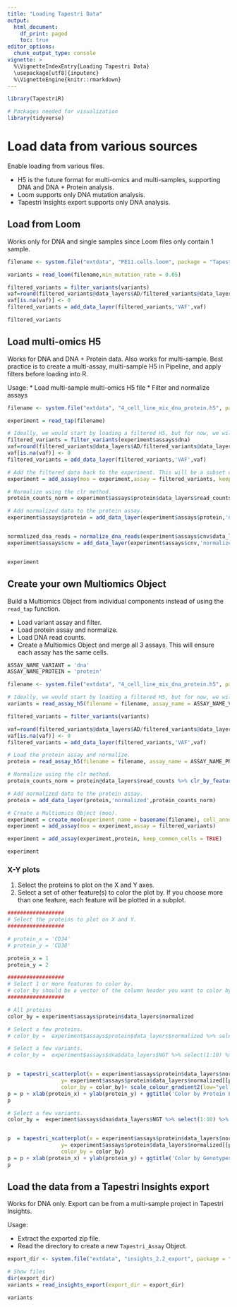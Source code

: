 ```yaml
---
title: "Loading Tapestri Data"
output:
  html_document:
    df_print: paged
    toc: true
editor_options: 
  chunk_output_type: console
vignette: >
  %\VignetteIndexEntry{Loading Tapestri Data}
  \usepackage[utf8]{inputenc}
  %\VignetteEngine{knitr::rmarkdown}
---
```



```r

library(TapestriR)

# Packages needed for visualization 
library(tidyverse)

```

# Load data from various sources {.tabset}

Enable loading from various files. 

* H5 is the future format for multi-omics and multi-samples, supporting DNA and DNA + Protein analysis. 
* Loom supports only DNA mutation analysis.
* Tapestri Insights export supports only DNA analysis.


## Load from Loom

Works only for DNA and single samples since Loom files only contain 1 sample.  

```r

filename <- system.file("extdata", "PE11.cells.loom", package = "TapestriR")

variants = read_loom(filename,min_mutation_rate = 0.05)

filtered_variants = filter_variants(variants)
vaf=round(filtered_variants@data_layers$AD/filtered_variants@data_layers$DP, 3)
vaf[is.na(vaf)] <- 0
filtered_variants = add_data_layer(filtered_variants,'VAF',vaf)

filtered_variants
```

## Load multi-omics H5

Works for DNA and DNA + Protein data. Also works for multi-sample. Best practice is to create a multi-assay, multi-sample H5 in Pipeline, and apply filters before loading into R. 

Usage:
* Load multi-sample multi-omics H5 file
* Filter and normalize assays  


```r


filename <- system.file("extdata", "4_cell_line_mix_dna_protein.h5", package = "TapestriR")

experiment = read_tap(filename)

# Ideally, we would start by loading a filtered H5, but for now, we will load data with some basic filters.
filtered_variants = filter_variants(experiment$assays$dna)
vaf=round(filtered_variants@data_layers$AD/filtered_variants@data_layers$DP, 3)
vaf[is.na(vaf)] <- 0
filtered_variants = add_data_layer(filtered_variants,'VAF',vaf)

# Add the filtered data back to the experiment. This will be a subset of the rest of the assays to ensure that we have the same cells.
experiment = add_assay(moo = experiment,assay = filtered_variants, keep_common_cells = TRUE)

# Normalize using the clr method.
protein_counts_norm = experiment$assays$protein$data_layers$read_counts %>% clr_by_feature() %>% as_tibble(rownames = NA)

# Add normalized data to the protein assay.
experiment$assays$protein = add_data_layer(experiment$assays$protein,'normalized',protein_counts_norm)


normalized_dna_reads = normalize_dna_reads(experiment$assays$cnv$data_layers$read_counts)
experiment$assays$cnv = add_data_layer(experiment$assays$cnv,'normalized',normalized_dna_reads)


experiment
```

## Create your own Multiomics Object

Build a Multiomics Object from individual components instead of using the `read_tap` function. 

* Load variant assay and filter. 
* Load protein assay and normalize.
* Load DNA read counts.
* Create a Multiomics Object and merge all 3 assays. This will ensure each assay has the same cells. 


```r
ASSAY_NAME_VARIANT = 'dna'
ASSAY_NAME_PROTEIN = 'protein'

filename <- system.file("extdata", "4_cell_line_mix_dna_protein.h5", package = "TapestriR")

# Ideally, we would start by loading a filtered H5, but for now, we will send a filtering list to the function to mimic it.
variants = read_assay_h5(filename = filename, assay_name = ASSAY_NAME_VARIANT, min_mutation_rate = 0.005)

filtered_variants = filter_variants(variants)

vaf=round(filtered_variants@data_layers$AD/filtered_variants@data_layers$DP, 3)
vaf[is.na(vaf)] <- 0
filtered_variants = add_data_layer(filtered_variants,'VAF',vaf)

# Load the protein assay and normalize.
protein = read_assay_h5(filename = filename, assay_name = ASSAY_NAME_PROTEIN)

# Normalize using the clr method.
protein_counts_norm = protein@data_layers$read_counts %>% clr_by_feature() %>% as_tibble(rownames = NA)

# Add normalized data to the protein assay.
protein = add_data_layer(protein,'normalized',protein_counts_norm)

# Create a Multiomics Object (moo).
experiment = create_moo(experiment_name = basename(filename), cell_annotations = filtered_variants@cell_annotations)
experiment = add_assay(moo = experiment,assay = filtered_variants)

experiment = add_assay(experiment,protein, keep_common_cells = TRUE)

experiment
```

### X-Y plots

1) Select the proteins to plot on the X and Y axes.
2) Select a set of other feature(s) to color the plot by. If you choose more than one feature, each feature will be plotted in a subplot.

```r


##################
# Select the proteins to plot on X and Y.
##################

# protein_x = 'CD34'
# protein_y = 'CD38'

protein_x = 1
protein_y = 2

##################
# Select 1 or more features to color by.
# color_by should be a vector of the column header you want to color by.
##################

# All proteins
color_by = experiment$assays$protein$data_layers$normalized

# Select a few proteins.
# color_by =  experiment$assays$protein$data_layers$normalized %>% select('CD110','CD117')

# Select a few variants.
# color_by =  experiment$assays$dna$data_layers$NGT %>% select(1:10) %>% mutate_all(as_factor) %>% mutate_all(recode_genotypes)


p  = tapestri_scatterplot(x = experiment$assays$protein$data_layers$normalized[[protein_x]], 
                 y= experiment$assays$protein$data_layers$normalized[[protein_y]], 
                 color_by = color_by)+ scale_colour_gradient2(low="yellow", mid='grey', high="darkred") 
p = p + xlab(protein_x) + ylab(protein_y) + ggtitle('Color by Protein Expression')
p

# Select a few variants.
color_by =  experiment$assays$dna$data_layers$NGT %>% select(1:10) %>% mutate_all(as_factor) %>% mutate_all(recode_genotypes)


p  = tapestri_scatterplot(x = experiment$assays$protein$data_layers$normalized[[protein_x]], 
                 y= experiment$assays$protein$data_layers$normalized[[protein_y]], 
                 color_by = color_by)
p = p + xlab(protein_x) + ylab(protein_y) + ggtitle('Color by Genotypes')
p

```


## Load the data from a Tapestri Insights export

Works for DNA only. Export can be from a multi-sample project in Tapestri Insights. 

Usage:

* Extract the exported zip file.
* Read the directory to create a new `Tapestri_Assay` Object.

```r

export_dir <- system.file("extdata", "insights_2.2_export", package = "TapestriR")

# Show files
dir(export_dir)
variants = read_insights_export(export_dir = export_dir)

variants
```

